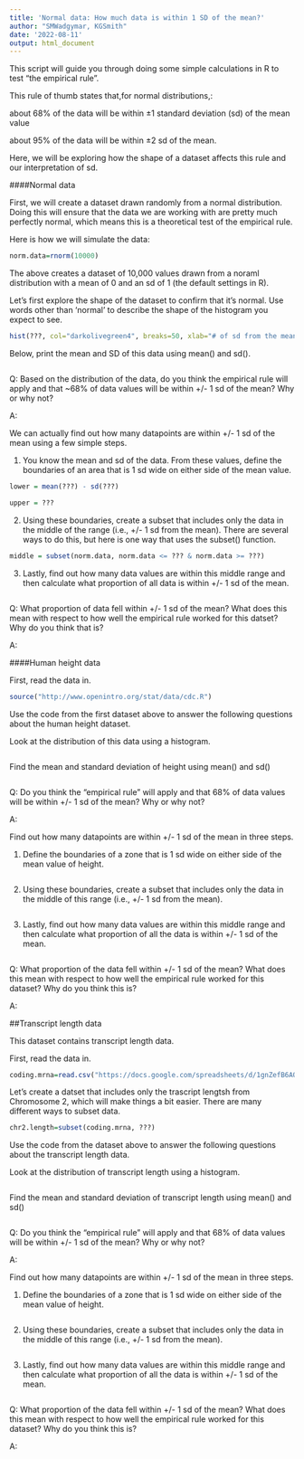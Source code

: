 ```yaml
---
title: 'Normal data: How much data is within 1 SD of the mean?'
author: "SMWadgymar, KGSmith"
date: '2022-08-11'
output: html_document
---
```


This script will guide you through doing some simple calculations in R to test "the empirical rule". 

This rule of thumb states that,for normal distributions,:

about 68% of the data will be within ±1 standard deviation (sd) of the mean value

about 95% of the data will be within ±2 sd of the mean.

Here, we will be exploring how the shape of a dataset affects this rule and our interpretation of sd.



####Normal data

First, we will create a dataset drawn randomly from a normal distribution.  Doing this will ensure that the data we are working with are pretty much perfectly normal, which means this is a theoretical test of the empirical rule.

Here is how we will simulate the data:

```r
norm.data=rnorm(10000)
```

The above creates a dataset of 10,000 values drawn from a noraml distribution with a mean of 0 and an sd of 1 (the default settings in R).

Let's first explore the shape of the dataset to confirm that it's normal.  Use words other than 'normal' to describe the shape of the histogram you expect to see.

```r
hist(???, col="darkolivegreen4", breaks=50, xlab="# of sd from the mean")
```

Below, print the mean and SD of this data using mean() and sd().

```r

```

Q: Based on the distribution of the data, do you think the empirical rule will apply and that ~68% of data values will be within +/- 1 sd of the mean?  Why or why not?

A: 



We can actually find out how many datapoints are within +/- 1 sd of the mean using a few simple steps.

1) You know the mean and sd of the data.  From these values, define the boundaries of an area that is 1 sd wide on either side of the mean value.  

```r
lower = mean(???) - sd(???)

upper = ???
```

2) Using these boundaries, create a subset that includes only the data in the middle of the range (i.e., +/- 1 sd from the mean).  There are several ways to do this, but here is one way that uses the subset() function.

```r
middle = subset(norm.data, norm.data <= ??? & norm.data >= ???)
```


3) Lastly, find out how many data values are within this middle range and then calculate what proportion of all data is within +/- 1 sd of the mean.

```r

```

Q: What proportion of data fell within +/- 1 sd of the mean?  What does this mean with respect to how well the empirical rule worked for this datset?  Why do you think that is?

A: 




####Human height data

First, read the data in.

```r
source("http://www.openintro.org/stat/data/cdc.R")
```

Use the code from the first dataset above to answer the following questions about the human height dataset.

Look at the distribution of this data using a histogram.

```r

```

Find the mean and standard deviation of height using mean() and sd()

```r

```

Q: Do you think the "empirical rule" will apply and that 68% of data values will be within +/- 1 sd of the mean?  Why or why not?

A: 


Find out how many datapoints are within +/- 1 sd of the mean in three steps.

1) Define the boundaries of a zone that is 1 sd wide on either side of the mean value of height.

```r

```

2) Using these boundaries, create a subset that includes only the data in the middle of this range (i.e., +/- 1 sd from the mean).

```r

```

3) Lastly, find out how many data values are within this middle range and then calculate what proportion of all the data is within +/- 1 sd of the mean.

```r

```

Q: What proportion of the data fell within +/- 1 sd of the mean?  What does this mean with respect to how well the empirical rule worked for this dataset?  Why do you think this is?

A:




##Transcript length data

This dataset contains transcript length data.

First, read the data in.

```r
coding.mrna=read.csv("https://docs.google.com/spreadsheets/d/1gnZefB6AQ2hSoZaSp4r40cxQ7vi4KIKnGDNkdCgAjKc/gviz/tq?tqx=out:csv&sheet=coding.mrna")
```


Let's create a datset that includes only the trascript lengtsh from Chromosome 2, which will make things a bit easier.  There are many different ways to subset data.  

```r
chr2.length=subset(coding.mrna, ???)
```


Use the code from the dataset above to answer the following questions about the transcript length data.

Look at the distribution of transcript length using a histogram.

```r

```

Find the mean and standard deviation of transcript length using mean() and sd()

```r

```

Q: Do you think the "empirical rule" will apply and that 68% of data values will be within +/- 1 sd of the mean?  Why or why not?

A: 


Find out how many datapoints are within +/- 1 sd of the mean in three steps.

1) Define the boundaries of a zone that is 1 sd wide on either side of the mean value of height.

```r

```

2) Using these boundaries, create a subset that includes only the data in the middle of this range (i.e., +/- 1 sd from the mean).

```r

```

3) Lastly, find out how many data values are within this middle range and then calculate what proportion of all the data is within +/- 1 sd of the mean.

```r

```

Q: What proportion of the data fell within +/- 1 sd of the mean?  What does this mean with respect to how well the empirical rule worked for this dataset?  Why do you think this is?

A:


